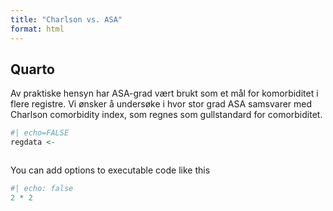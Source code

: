 ```yaml
---
title: "Charlson vs. ASA"
format: html
---
```


## Quarto

Av praktiske hensyn har ASA-grad vært brukt som et mål for komorbiditet i flere registre. Vi ønsker å undersøke i hvor stor grad ASA samsvarer med Charlson comorbidity index, som regnes som gullstandard for comorbiditet.


```r
#| echo=FALSE
regdata <- 



```

You can add options to executable code like this 

```r
#| echo: false
2 * 2
```

